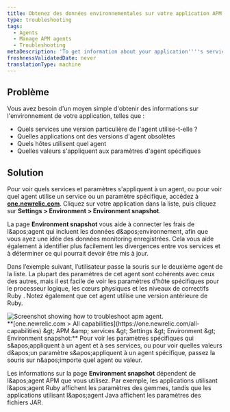 ```yaml
---
title: Obtenez des données environnementales sur votre application APM
type: troubleshooting
tags:
  - Agents
  - Manage APM agents
  - Troubleshooting
metaDescription: 'To get information about your application''''s services, agent versions, and other settings, use APM''s Environment snapshot page.'
freshnessValidatedDate: never
translationType: machine
---
```


## Problème

Vous avez besoin d'un moyen simple d'obtenir des informations sur l'environnement de votre application, telles que :

* Quels services une version particulière de l'agent utilise-t-elle ?
* Quelles applications ont des versions d'agent obsolètes
* Quels hôtes utilisent quel agent
* Quelles valeurs s'appliquent aux paramètres d'agent spécifiques

## Solution

Pour voir quels services et paramètres s'appliquent à un agent, ou pour voir quel agent utilise un service ou un paramètre spécifique, accédez à <DNT>**[one.newrelic.com](https://one.newrelic.com/all-capabilities)**</DNT>. Cliquez sur votre application dans la liste, puis cliquez sur <DNT>**Settings &gt; Environment &gt; Environment snapshot**</DNT>.

La page <DNT>**Environment snapshot**</DNT> vous aide à connecter les frais de l&amp;apos;agent qui incluent les données d&amp;apos;environnement, afin que vous ayez une idée des données monitoring enregistrées. Cela vous aide également à identifier plus facilement les divergences entre vos services et à déterminer ce qui pourrait devoir être mis à jour.

Dans l’exemple suivant, l’utilisateur passe la souris sur le deuxième agent de la liste. La plupart des paramètres de cet agent sont cohérents avec ceux des autres, mais il est facile de voir les paramètres d'hôte spécifiques pour le processeur logique, les cœurs physiques et les niveaux de correctifs Ruby . Notez également que cet agent utilise une version antérieure de Ruby.

<img title="troubleshooting-apm-environment.png" alt="Screenshot showing how to troubleshoot apm agent." src="/images/apm_screenshot-full_environment-UI.webp" />

<figcaption>
  <DNT>**[one.newrelic.com &gt; All capabilities](https://one.newrelic.com/all-capabilities) &amp;gt; APM &amp;amp; services &amp;gt; Settings &amp;gt; Environment &amp;gt; Environment snapshot:**</DNT> Pour voir les paramètres spécifiques qui s&amp;apos;appliquent à un agent et à ses services, ou pour voir quelles valeurs d&amp;apos;un paramètre s&amp;apos;appliquent à un agent spécifique, passez la souris sur n&amp;apos;importe quel agent ou valeur.
</figcaption>

Les informations sur la page <DNT>**Environment snapshot**</DNT> dépendent de l&amp;apos;agent APM que vous utilisez. Par exemple, les applications utilisant l&amp;apos;agent Ruby affichent les paramètres des gemmes, tandis que les applications utilisant l&amp;apos;agent Java affichent les paramètres des fichiers JAR.